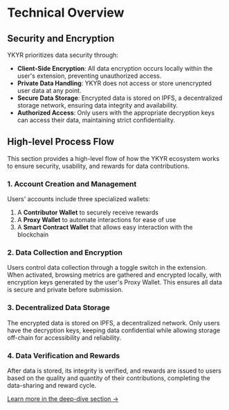 # Technical Overview

## Security and Encryption

YKYR prioritizes data security through:

* **Client-Side Encryption**: All data encryption occurs locally within the user's extension, preventing unauthorized access.
* **Private Data Handling**: YKYR does not access or store unencrypted user data at any point.
* **Secure Data Storage**: Encrypted data is stored on IPFS, a decentralized storage network, ensuring data integrity and availability.
* **Authorized Access**: Only users with the appropriate decryption keys can access their data, maintaining strict confidentiality.

## High-level Process Flow

This section provides a high-level flow of how the YKYR ecosystem works to ensure security, usability, and rewards for data contributions.

### 1. Account Creation and Management

Users' accounts include three specialized wallets:
1. A **Contributor Wallet** to securely receive rewards
2. A **Proxy Wallet** to automate interactions for ease of use
3. A **Smart Contract Wallet** that allows easy interaction with the blockchain

### 2. Data Collection and Encryption

Users control data collection through a toggle switch in the extension. When activated, browsing metrics are gathered and encrypted locally, with encryption keys generated by the user's Proxy Wallet. This ensures all data is secure and private before submission.

### 3. Decentralized Data Storage

The encrypted data is stored on IPFS, a decentralized network. Only users have the decryption keys, keeping data confidential while allowing storage off-chain for accessibility and reliability.

### 4. Data Verification and Rewards

After data is stored, its integrity is verified, and rewards are issued to users based on the quality and quantity of their contributions, completing the data-sharing and reward cycle.

[Learn more in the deep-dive section →](/deep-dive)